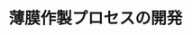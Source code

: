 ﻿---
title: "薄膜作製プロセスの開発"
category: "物質理工学院"
vol: 13
interviewee: "鯉沼 秀臣 "
url: ""
tags: ["膜","薄膜","作製"]
pdf: "13-8.pdf"
career: ""
preface: "------------"
---
